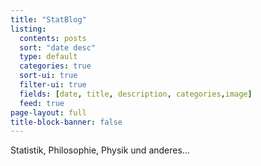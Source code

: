 ```yaml
---
title: "StatBlog"
listing:
  contents: posts
  sort: "date desc"
  type: default
  categories: true
  sort-ui: true
  filter-ui: true
  fields: [date, title, description, categories,image]
  feed: true
page-layout: full
title-block-banner: false
---
```


Statistik, Philosophie, Physik und anderes...




